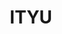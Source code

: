 ---
slug: ityu
link: /projects/ityu/
category: 'projects'
title: ITYU
publicData: Sep 11th 2020
pagesCount: 1
pages: 
    - page:
        - image: ../../assets/images/projects/project-150-ityu/ityu-0.png
        - title: ITYU
sortIdx: 150
---